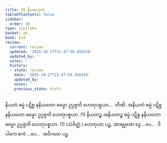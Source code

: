 ```yaml
---
title: 35 နိယတဒုက
tableOfContents: false
sidebar:
  order: 36
type: tipitaka
basket: ab
book: p14
review:
  current: review
  updated: '2025-10-27T21:47:59.458320'
  updated_by: ''
  notes: ''
  history:
  - state: review
    date: '2025-10-27T21:47:59.458320'
    updated_by: ''
    notes: ''
    previous_state: draft
---
```



<ReviewStatus review={frontmatter.review} showDetails={true} />

<HypothesisAnnotation frontmatter={frontmatter} />

<DynamicBreadcrumb />

<Division number="50" book="p14" e="ch" v="40" p="211">

<Paragraph number="161" book="p14">
နိယတံ ဓမ္မံ ပဋိစ္စ နနိယတော ဓမ္မော ဥပ္ပဇ္ဇတိ ဟေတုပစ္စယာ…  တီဏိ.
</Paragraph>

<Paragraph number="162" book="p14">
အနိယတံ ဓမ္မံ ပဋိစ္စ နနိယတော ဓမ္မော ဥပ္ပဇ္ဇတိ ဟေတုပစ္စယာ. (1)
</Paragraph>

<Paragraph number="163" book="p14">
နိယတဉ္စ အနိယတဉ္စ ဓမ္မံ ပဋိစ္စ နနိယတော ဓမ္မော ဥပ္ပဇ္ဇတိ ဟေတုပစ္စယာ. (1) (သံခိတ္တံ.)
</Paragraph>

<Paragraph number="164" book="p14">
ဟေတုယာ ပဉ္စ, အာရမ္မဏေ ဒွေ …ပေ…  ဝိပါကေ ဧကံ …ပေ…  အဝိဂတေ ပဉ္စ.
</Paragraph>
</Division>